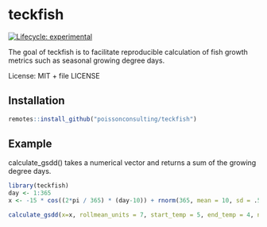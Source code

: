 
# teckfish

<!-- badges: start -->
[![Lifecycle: experimental](https://img.shields.io/badge/lifecycle-experimental-orange.svg)](https://lifecycle.r-lib.org/articles/stages.html#experimental)
<!-- badges: end -->

The goal of teckfish is to facilitate reproducible calculation of fish growth metrics such as seasonal growing degree days. 

License: MIT + file LICENSE

## Installation
```r
remotes::install_github("poissonconsulting/teckfish")
```


## Example

calculate_gsdd() takes a numerical vector and returns a sum of the growing degree days. 
``` r
library(teckfish)
day <- 1:365
x <- -15 * cos((2*pi / 365) * (day-10)) + rnorm(365, mean = 10, sd = .5)

calculate_gsdd(x=x, rollmean_units = 7, start_temp = 5, end_temp = 4, n_consecutive = 5)
```
